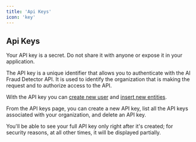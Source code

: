 ```yaml
---
title: 'Api Keys'
icon: 'key'
---
```


## Api Keys

<Warning>Your API key is a secret. Do not share it with anyone or expose it in your application.</Warning>

The API key is a unique identifier that allows you to authenticate with the AI Fraud Detector API. 
It is used to identify the organization that is making the request and to authorize access to the API.

With the API key you can [create new user](/api-reference/endpoint/create-user.mdx) and [insert new entities](/api-reference/endpoint/insert-product.mdx).


From the API keys page, you can create a new API key, list all the API keys associated with your organization, and delete an API key.

<Warning>You'll be able to see your full API key only right after it's created; for security reasons, at all other times, it will be displayed partially.</Warning>
